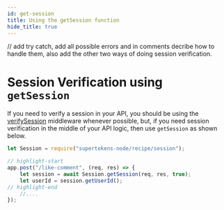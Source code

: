 ```yaml
---
id: get-session
title: Using the getSession function
hide_title: true
---
```



<!-- COPY DOCS -->
<!-- ./session/common-customizations/sessions/session-verification-in-api/get-session.mdx -->



// add try catch, add all possible errors and in comments decribe how to handle them, also add the other two ways of doing session verification.

# Session Verification using `getSession`

If you need to verify a session in your API, you should be using the [verifySession](./verify-session) middleware whenever possible, but, if you need session verification in the middle of your API logic, then use `getSession` as shown below.

<BackendSDKTabs>
<TabItem value="nodejs">

```jsx
let Session = require("supertokens-node/recipe/session");

// highlight-start
app.post("/like-comment", (req, res) => {
    let session = await Session.getSession(req, res, true);
    let userId = session.getUserId(); 
// highlight-end
    //....
});
```
</TabItem>
</BackendSDKTabs>